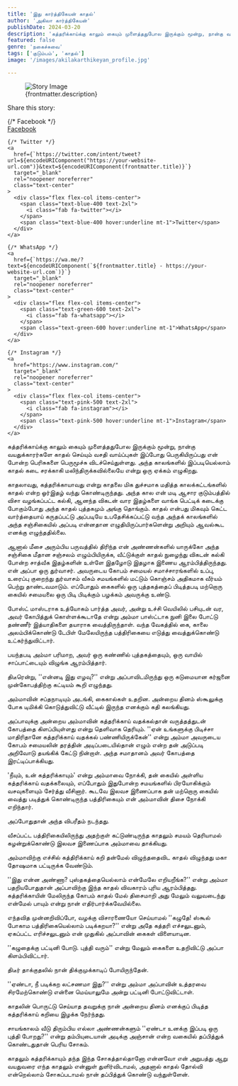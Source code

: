 ```yaml
---
title: 'இது கார்த்திகேயன் காதல்'
author: 'அகிலா கார்த்திகேயன்'
publishDate: 2024-03-20
description: 'கத்தரிக்காய்க்கு காலும் கையும் முளைத்ததுபோல இருக்கும் மூன்று, நான்கு வயதுக்காரர்களே காதல் செய்யும் வசதி வாய்ப்புகள்...'
featured: false
genre: 'நகைச்சுவை'
tags: ['குடும்பம்', 'காதல்']
image: '/images/akilakarthikeyan_profile.jpg'

---
```

<figure>
  <img src={frontmatter.image} alt="Story Image" class="w-full rounded-lg shadow-lg" />
  <figcaption class="text-gray-600 text-sm mt-2">{frontmatter.description}</figcaption>
</figure>
<div class="mt-6">
  <p class="text-lg font-bold">Share this story:</p>
  <div class="flex space-x-6 justify-start mt-4">
    {/* Facebook */}
    <a
      href={`https://www.facebook.com/sharer/sharer.php?u=${encodeURIComponent("https://your-website-url.com")}`}
      target="_blank"
      rel="noopener noreferrer"
      class="text-center"
    >
      <div class="flex flex-col items-center">
        <span class="text-blue-600 text-2xl">
          <i class="fab fa-facebook"></i>
        </span>
        <span class="text-blue-600 hover:underline mt-1">Facebook</span>
      </div>
    </a>

    {/* Twitter */}
    <a
      href={`https://twitter.com/intent/tweet?url=${encodeURIComponent("https://your-website-url.com")}&text=${encodeURIComponent(frontmatter.title)}`}
      target="_blank"
      rel="noopener noreferrer"
      class="text-center"
    >
      <div class="flex flex-col items-center">
        <span class="text-blue-400 text-2xl">
          <i class="fab fa-twitter"></i>
        </span>
        <span class="text-blue-400 hover:underline mt-1">Twitter</span>
      </div>
    </a>

    {/* WhatsApp */}
    <a
      href={`https://wa.me/?text=${encodeURIComponent(`${frontmatter.title} - https://your-website-url.com`)}`}
      target="_blank"
      rel="noopener noreferrer"
      class="text-center"
    >
      <div class="flex flex-col items-center">
        <span class="text-green-600 text-2xl">
          <i class="fab fa-whatsapp"></i>
        </span>
        <span class="text-green-600 hover:underline mt-1">WhatsApp</span>
      </div>
    </a>

    {/* Instagram */}
    <a
      href="https://www.instagram.com/"
      target="_blank"
      rel="noopener noreferrer"
      class="text-center"
    >
      <div class="flex flex-col items-center">
        <span class="text-pink-500 text-2xl">
          <i class="fab fa-instagram"></i>
        </span>
        <span class="text-pink-500 hover:underline mt-1">Instagram</span>
      </div>
    </a>
  </div>
</div>
கத்தரிக்காய்க்கு காலும் கையும் முளைத்ததுபோல இருக்கும் மூன்று, நான்கு வயதுக்காரர்களே காதல் செய்யும் வசதி வாய்ப்புகள் இப்போது பெருகியிருப்பது என் போன்ற பெரிசுகளை பெருமூச்சு விடச்செய்துள்ளது. அந்த காலங்களில் இப்படியெல்லாம் காதல் கடை சரக்காகி மலிந்திருக்கவில்லையே என்று ஒரு ஏக்கம் எழுகிறது.

காதலாவது, கத்தரிக்காயாவது என்று காதலை மிக துச்சமாக மதித்த காலக்கட்டங்களில் காதல் என்ற ஓர்இதழ் வந்து கொண்டிருந்தது. அந்த கால என் மடி ஆசார குடும்பத்தில் விசா வழங்கப்பட்ட கல்கி, ஆனந்த விகடன் வார இதழ்களை வாங்க பெட்டிக் கடைக்கு போகும்போது அந்த காதல் புத்தகமும் அங்கு தொங்கும். காதல் என்பது மிகவும் கெட்ட வார்த்தையாய் கருதப்பட்டு அப்படியே உபதேசிக்கப்பட்டு வந்த அந்தக் காலங்களில் அந்த சஞ்சிகையில் அப்படி என்னதான எழுதியிருப்பார்களென்று அறியும் ஆவல்கூட எனக்கு எழுந்ததில்லை.

ஆனால் மீசை அரும்பிய பருவத்தில் திரிந்த என் அண்ணன்களில் யாருக்கோ அந்த சஞ்சிகை மீதான சஞ்சலம் எழும்பியிருக்க, வீட்டுக்குள் காதல் நுழைந்து விகடன் கல்கி போன்ற சாத்வீக இதழ்களின் உள்ளே இதழோடு இதழாக இணைய ஆரம்பித்திருந்தது. என் அப்பா ஒரு துர்வாசர். அவருடைய கோபம் சமையல் சமாச்சாரங்களில் உப்பு, உரைப்பு குறைந்து துர்வாசம் வீசும் சமயங்களில் மட்டும் கொஞ்சம் அதிகமாக வீர்யம் பெற்று தாண்டவமாடும். எப்போதும் கைகளில் ஒரு புத்தகத்தைப் பிடித்தபடி மற்றொரு கையில் சமையலை ஒரு பிடி பிடிக்கும் பழக்கம் அவருக்கு உண்டு.

போஸ்ட் மாஸ்டராக உத்யோகம் பார்த்த அவர், அன்று உச்சி வெயிலில் பசியுடன் வர, அவர் கோபித்துக் கொள்ளக்கூடாதே என்று அம்மா பாஸ்ட்டாக நுனி இலை போட்டு தண்ணீர் இத்யாதிகளை தயாராக வைத்திருந்தாள். வந்த வேகத்தில் கை, காலை அலம்பிக்கொண்டு டேபிள் மேலேயிருந்த பத்திரிகையை எடுத்து வைத்துக்கொண்டு உட்கர்ந்துவிட்டார்.

பயந்தபடி அம்மா பரிமாற, அவர் ஒரு கண்ணில் புத்தகத்தையும், ஒரு வாயில் சாப்பாட்டையும் விழுங்க ஆரம்பித்தார்.

திடீரென்று, ''என்னடி இது எழவு?'' என்று அப்பாவிடமிருந்து ஒரு கடுமையான கர்ஜனை முன்கோபத்திற்கு கட்டியம் கூறி எழுந்தது.

அம்மாவின் சப்தநாடியும் அடங்கி, கைகால்கள் உதறின. அன்றைய தினம் ஸ்கூலுக்கு போக டிமிக்கி கொடுத்துவிட்டு வீட்டில் இருந்த எனக்கும் கதி கலங்கியது.

அப்பாவுக்கு அன்றைய அம்மாவின் கத்தரிக்காய் வதக்கல்தான் வருத்தத்துடன் கோபத்தை கிளப்பியுள்ளது என்று தெளிவாக தெரியும். ''ஏன் உங்களுக்கு பிடிச்சா மாதிரிதானே கத்தரிக்காய் வதக்கல் பண்ணியிருக்கேன்'' என்று அம்மா அவருடைய கோபம் சமையலின் தரத்தின் அடிப்படையில்தான் எழும் என்ற தன் அடுப்படி அறிவோடு தயங்கிக் கேட்டு நின்றாள். அந்த சமாதானம் அவர் கோபத்தை இரட்டிப்பாக்கியது.

'நீயும், உன் கத்தரிக்காயும்' என்று அம்மாவை நோக்கி, தன் கையில் அள்ளிய கத்தரிக்காய் வதக்கலையும், எப்போதும் இதுபோன்ற சமயங்களில் பிரயோகிக்கும் வசவுகளையும் சேர்த்து வீசினார். கூடவே இலவச இணைப்பாக தன் மற்றொரு கையில் வைத்து படித்துக் கொண்டிருந்த பத்திரிகையும் என் அம்மாவின் திசை நோக்கி எறிந்தார்.

அப்போதுதான் அந்த விபரீதம் நடந்தது.

வீசப்பட்ட பத்திரிகையிலிருந்து அதற்குள் கட்டுண்டிருந்த காதலும் சமயம் தெரியாமல் கழன்றுக்கொண்டு இலவச இணைப்பாக அம்மாவை தாக்கியது.

அம்மாவிற்கு எச்சில் கத்திரிக்காய் கறி தன்மேல் விழுந்ததைவிட காதல் விழுந்தது மகா தோஷமாக பட்டிருக்க வேண்டும்.

''இது என்ன அண்ணா? புஸ்தகத்தையெல்லாம் என்மேலே எறியறீங்க?'' என்று அம்மா பதறியபோதுதான் அப்பாவிற்கு இந்த காதல் விவகாரம் புரிய ஆரம்பித்தது. கத்தரிக்காயின் மேலிருந்த கோபம் காதல் மேல் திசைமாறி அது மேலும் வலுவடைந்து என்மேல் பாயும் என்று நான் எதிர்பார்க்கவேயில்லை.

எந்தவித முன்னறிவிப்போ, வழக்கு விசாரணையோ செய்யாமல் ''கழுதே! ஸ்கூல் போகாம பத்திரிகையெல்லாம் படிக்கறயா?'' என்று அதே கத்தரி எச்சலுடனும், ஏகப்பட்ட எரிச்சலுடனும் என் முதுகில் அப்பாவின் கைகள் விளையாடின.

''கழுதைக்கு பட்டினி போடு. புத்தி வரும்'' என்று மேலும் கைகளை உதறிவிட்டு அப்பா கிளம்பிவிட்டார்.

திடீர் தாக்குதலில் நான் திக்குமுக்காடிப் போயிருந்தேன்.

''ஏண்டா, நீ படிக்கற லட்சணமா இது?'' என்று அம்மா அப்பாவின் உத்தரவை சிரமேற்கொண்டு என்னை மெய்யாலுமே அன்று பட்டினி போட்டுவிட்டாள்.

காதலின் பொருட்டு செய்யாத தவறுக்கு நான் அன்றைய தினம் எனக்குப் பிடித்த கத்தரிக்காய் கறியை இழக்க நேர்ந்தது.

சாயங்காலம் வீடு திரும்பிய எல்லா அண்ணன்களும் ''ஏண்டா உனக்கு இப்படி ஒரு புத்தி போறது?'' என்று தம்பியுடையான் அடிக்கு அஞ்சான் என்ற வகையில் தப்பித்துக் கொண்டதுதான் பெரிய சோகம்.

காதலும் கத்தரிக்காயும் தந்த இந்த சோகத்தால்தானோ என்னவோ என் அறுபத்து ஆறு வயதுவரை எந்த காதலும் என்னுள் துளிர்விடாமல், அதனால் காதல் தோல்வி என்றெல்லாம் சோகப்படாமல் நான் தப்பித்துக் கொண்டு வந்துள்ளேன்.
